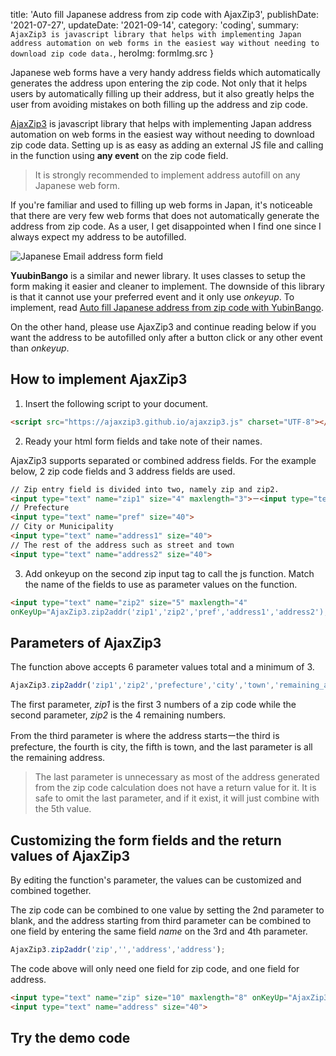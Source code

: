 


  title: 'Auto fill Japanese address from zip code with AjaxZip3',
  publishDate: '2021-07-27',
  updateDate: '2021-09-14',
  category: 'coding',
  summary: `AjaxZip3 is javascript library that helps with implementing Japan address automation on web forms in the easiest way without needing to download zip code data.`,
  heroImg: formImg.src
}


Japanese web forms have a very handy address fields which automatically generates the address upon entering the zip code. Not only that it helps users by automatically filling up their address, but it also greatly helps the user from avoiding mistakes on both filling up the address and zip code.

[AjaxZip3](https://github.com/ajaxzip3/ajaxzip3.github.io) is javascript library that helps with implementing Japan address automation on web forms in the easiest way without needing to download zip code data. Setting up is as easy as adding an external JS file and calling in the function using **any event** on the zip code field.

>It is strongly recommended to implement address autofill on any Japanese web form.

If you're familiar and used to filling up web forms in Japan, it's noticeable that there are very few web forms that does not automatically generate the address from zip code. As a user, I get disappointed when I find one since I always expect my address to be autofilled.

<img src={formImg} alt="Japanese Email address form field" type="imgBlock" />

**YuubinBango** is a similar and newer library. It uses classes to setup the form making it easier and cleaner to implement. The downside of this library is that it cannot use your preferred event and it only use *onkeyup*. To implement, read [Auto fill Japanese address from zip code with YubinBango](/blog/auto-fill-japan-address-yubinbango).

On the other hand, please use AjaxZip3 and continue reading below if you want the address to be autofilled only after a button click or any other event than *onkeyup*.

## How to implement AjaxZip3

1. Insert the following script to your document.

```html
<script src="https://ajaxzip3.github.io/ajaxzip3.js" charset="UTF-8"></script>
```

2. Ready your html form fields and take note of their names.

AjaxZip3 supports separated or combined address fields. For the example below, 2 zip code fields and 3 address fields are used.

```html
// Zip entry field is divided into two, namely zip and zip2.
<input type="text" name="zip1" size="4" maxlength="3">－<input type="text" name="zip2" size="5" maxlength="4">
// Prefecture
<input type="text" name="pref" size="40">
// City or Municipality
<input type="text" name="address1" size="40">
// The rest of the address such as street and town
<input type="text" name="address2" size="40">
```

3. Add onkeyup on the second zip input tag to call the js function. Match the name of the fields to use as parameter values on the function.

```html
<input type="text" name="zip2" size="5" maxlength="4"
onKeyUp="AjaxZip3.zip2addr('zip1','zip2','pref','address1','address2');">
```

## Parameters of AjaxZip3

The function above accepts 6 parameter values total and a minimum of 3.

```js
AjaxZip3.zip2addr('zip1','zip2','prefecture','city','town','remaining_address');
```

The first parameter, *zip1* is the first 3 numbers of a zip code while the second parameter, *zip2* is the 4 remaining numbers.

From the third parameter is where the address startsーthe third is prefecture, the fourth is city, the fifth is town, and the last parameter is all the remaining address.

>The last parameter is unnecessary as most of the address generated from the zip code calculation does not have a return value for it. It is safe to omit the last parameter, and if it exist, it will just combine with the 5th value.

## Customizing the form fields and the return values of AjaxZip3

By editing the function's parameter, the values can be customized and combined together.

The zip code can be combined to one value by setting the 2nd parameter to blank, and the address starting from third parameter can be combined to one field by entering the same field *name* on the 3rd and 4th parameter.

```js
AjaxZip3.zip2addr('zip','','address','address');
```

The code above will only need one field for zip code, and one field for address.

```html
<input type="text" name="zip" size="10" maxlength="8" onKeyUp="AjaxZip3.zip2addr('zip','','address','address');">
<input type="text" name="address" size="40">
```


## Try the demo code

<CodePreview height="450" hash="BaRYyNa" />